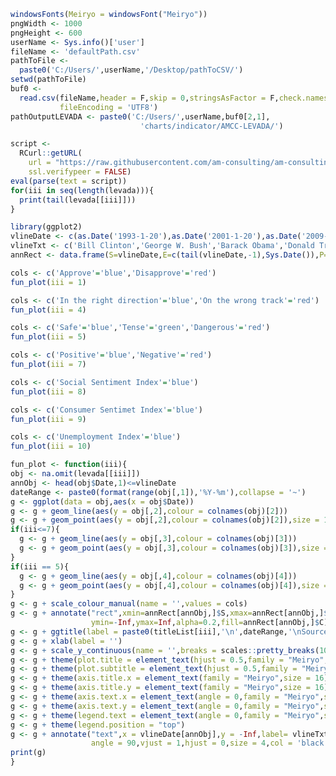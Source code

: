 ```r
windowsFonts(Meiryo = windowsFont("Meiryo"))
pngWidth <- 1000
pngHeight <- 600
userName <- Sys.info()['user']
fileName <- 'defaultPath.csv'
pathToFile <-
  paste0('C:/Users/',userName,'/Desktop/pathToCSV/')
setwd(pathToFile)
buf0 <-
  read.csv(fileName,header = F,skip = 0,stringsAsFactor = F,check.names = F,
           fileEncoding = 'UTF8')
pathOutputLEVADA <- paste0('C:/Users/',userName,buf0[2,1],
                             'charts/indicator/AMCC-LEVADA/')
```

```r
script <-
  RCurl::getURL(
    url = "https://raw.githubusercontent.com/am-consulting/am-consulting.github.io/master/importLEVADA.r",
    ssl.verifypeer = FALSE)
eval(parse(text = script))
for(iii in seq(length(levada))){
  print(tail(levada[[iii]]))
}
```

```r
library(ggplot2)
vlineDate <- c(as.Date('1993-1-20'),as.Date('2001-1-20'),as.Date('2009-1-20'),as.Date('2017-1-20'))
vlineTxt <- c('Bill Clinton','George W. Bush','Barack Obama','Donald Trump')
annRect <- data.frame(S=vlineDate,E=c(tail(vlineDate,-1),Sys.Date()),P=vlineTxt,C=c('blue','red','blue','red'))
```

```r
cols <- c('Approve'='blue','Disapprove'='red')
fun_plot(iii = 1)

cols <- c('In the right direction'='blue','On the wrong track'='red')
fun_plot(iii = 4)

cols <- c('Safe'='blue','Tense'='green','Dangerous'='red')
fun_plot(iii = 5)

cols <- c('Positive'='blue','Negative'='red')
fun_plot(iii = 7)

cols <- c('Social Sentiment Index'='blue')
fun_plot(iii = 8)

cols <- c('Consumer Sentimet Index'='blue')
fun_plot(iii = 9)

cols <- c('Unemployment Index'='blue')
fun_plot(iii = 10)

fun_plot <- function(iii){
obj <- na.omit(levada[[iii]])
annObj <- head(obj$Date,1)<=vlineDate
dateRange <- paste0(format(range(obj[,1]),'%Y-%m'),collapse = '~')
g <- ggplot(data = obj,aes(x = obj$Date))
g <- g + geom_line(aes(y = obj[,2],colour = colnames(obj)[2]))
g <- g + geom_point(aes(y = obj[,2],colour = colnames(obj)[2]),size = 1)
if(iii<=7){
  g <- g + geom_line(aes(y = obj[,3],colour = colnames(obj)[3]))
  g <- g + geom_point(aes(y = obj[,3],colour = colnames(obj)[3]),size = 1)
}
if(iii == 5){
  g <- g + geom_line(aes(y = obj[,4],colour = colnames(obj)[4]))
  g <- g + geom_point(aes(y = obj[,4],colour = colnames(obj)[4]),size = 1)
}
g <- g + scale_colour_manual(name = '',values = cols)
g <- g + annotate("rect",xmin=annRect[annObj,]$S,xmax=annRect[annObj,]$E,
                  ymin=-Inf,ymax=Inf,alpha=0.2,fill=annRect[annObj,]$C)
g <- g + ggtitle(label = paste0(titleList[iii],'\n',dateRange,'\nSource:Levada-Center'))
g <- g + xlab(label = '')
g <- g + scale_y_continuous(name = '',breaks = scales::pretty_breaks(10),sec.axis = dup_axis())
g <- g + theme(plot.title = element_text(hjust = 0.5,family = "Meiryo",size = 15))
g <- g + theme(plot.subtitle = element_text(hjust = 0.5,family = "Meiryo",size = 12))
g <- g + theme(axis.title.x = element_text(family = "Meiryo",size = 16)) 
g <- g + theme(axis.title.y = element_text(family = "Meiryo",size = 16)) 
g <- g + theme(axis.text.x = element_text(angle = 0,family = "Meiryo",size = 12,vjust = 0.5)) 
g <- g + theme(axis.text.y = element_text(angle = 0,family = "Meiryo",size = 16))
g <- g + theme(legend.text = element_text(angle = 0,family = "Meiryo",size = 16))
g <- g + theme(legend.position = "top")
g <- g + annotate("text",x = vlineDate[annObj],y = -Inf,label= vlineTxt[annObj],
                  angle = 90,vjust = 1,hjust = 0,size = 4,col = 'black',family = 'Meiryo')
print(g)
}
```
